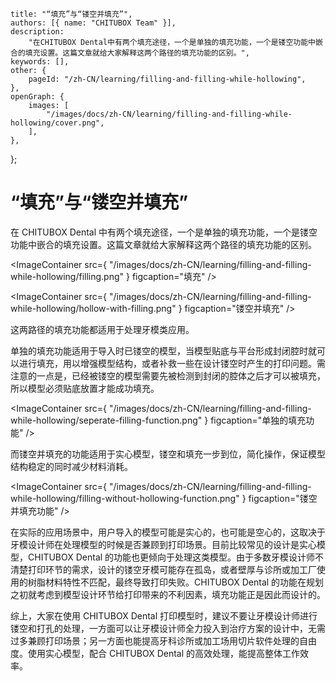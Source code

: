 	title: "“填充”与“镂空并填充”",
	authors: [{ name: "CHITUBOX Team" }],
	description:
		"在CHITUBOX Dental中有两个填充途径，一个是单独的填充功能，一个是镂空功能中嵌合的填充设置。这篇文章就给大家解释这两个路径的填充功能的区别。",
	keywords: [],
	other: {
		pageId: "/zh-CN/learning/filling-and-filling-while-hollowing",
	},
	openGraph: {
		images: [
			"/images/docs/zh-CN/learning/filling-and-filling-while-hollowing/cover.png",
		],
	},
};

# “填充”与“镂空并填充”

在 CHITUBOX Dental 中有两个填充途径，一个是单独的填充功能，一个是镂空功能中嵌合的填充设置。这篇文章就给大家解释这两个路径的填充功能的区别。

<ImageContainer
	src={
		"/images/docs/zh-CN/learning/filling-and-filling-while-hollowing/filling.png"
	}
	figcaption="填充"
/>

<ImageContainer
	src={
		"/images/docs/zh-CN/learning/filling-and-filling-while-hollowing/hollow-with-filling.png"
	}
	figcaption="镂空并填充"
/>

这两路径的填充功能都适用于处理牙模类应用。

单独的填充功能适用于导入时已镂空的模型，当模型贴底与平台形成封闭腔时就可以进行填充，用以增强模型结构，或者补救一些在设计镂空时产生的打印问题。需注意的一点是，已经被镂空的模型需要先被检测到封闭的腔体之后才可以被填充，所以模型必须贴底放置才能成功填充。

<ImageContainer
	src={
		"/images/docs/zh-CN/learning/filling-and-filling-while-hollowing/seperate-filling-function.png"
	}
	figcaption="单独的填充功能"
/>

而镂空并填充的功能适用于实心模型，镂空和填充一步到位，简化操作，保证模型结构稳定的同时减少材料消耗。

<ImageContainer
	src={
		"/images/docs/zh-CN/learning/filling-and-filling-while-hollowing/filling-without-hollowing-function.png"
	}
	figcaption="镂空并填充功能"
/>

在实际的应用场景中，用户导入的模型可能是实心的，也可能是空心的，这取决于牙模设计师在处理模型的时候是否兼顾到打印场景。目前比较常见的设计是实心模型，CHITUBOX Dental 的功能也更倾向于处理这类模型。由于多数牙模设计师不清楚打印环节的需求，设计的镂空牙模可能存在孤岛，或者壁厚与诊所或加工厂使用的树脂材料特性不匹配，最终导致打印失败。CHITUBOX Dental 的功能在规划之初就考虑到模型设计环节给打印带来的不利因素，填充功能正是因此而设计的。

综上，大家在使用 CHITUBOX Dental 打印模型时，建议不要让牙模设计师进行镂空和打孔的处理，一方面可以让牙模设计师全力投入到治疗方案的设计中，无需过多兼顾打印场景；另一方面也能提高牙科诊所或加工场用切片软件处理的自由度。使用实心模型，配合 CHITUBOX Dental 的高效处理，能提高整体工作效率。
